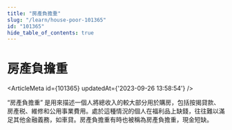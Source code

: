 ```yaml
---
title: "房產負擔重"
slug: "/learn/house-poor-101365"
id: "101365"
hide_table_of_contents: true
---
```



# 房產負擔重

<ArticleMeta id={101365} updatedAt={'2023-09-26 13:58:54'} />
<div className='border-solid border-b border-t-0 my-4 border-[var(--ifm-color-gray-300)]' />

“房產負擔重” 是用來描述一個人將總收入的較大部分用於購房，包括按揭貸款、房產税、維修和公用事業費用。處於這種情況的個人在福利品上缺錢，往往難以滿足其他金融義務，如車貸。房產負擔重有時也被稱為房產負擔重，現金短缺。
